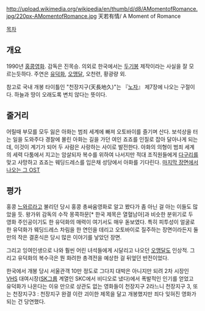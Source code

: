 http://upload.wikimedia.org/wikipedia/en/thumb/d/d8/AMomentofRomance.jpg/220px-AMomentofRomance.jpg
天若有情/ A Moment of Romance

[[목차]]

== 개요 ==
1990년 [[홍콩]]영화. 감독은 진목승. 의외로 한국에서는 [[두기봉]] 제작이라는 사실을 잘 모르는듯하다.
주연은 [[유덕화]], [[오맹달]], 오천련, 황광량 외.

참고로 국내 개봉 타이틀인 "천장지구(天長地久)"는 『[[노자]]』 제7장에 나오는 구절이다. 하늘과 땅이 오래도록 변치 않다는 뜻이다. 

== 줄거리 ==
어릴때 부모를 모두 잃은 아화는 범죄 세계에 빠져 오토바이를 즐기며 산다. 보석상을 터는 일을 도와주다 경찰에 몰린 아화는 길을 가던 여인 죠죠를 인질로 잡아 달아나게 되는데, 이것이 계기가 되어 두 사람은 사랑하는 사이로 발전한다. 아화의 의형이 범죄 세계의 세력 다툼에서 지고는 암살되자 복수를 위하여 나서지만 적대 조직원들에게 [[다구리]]를 맞고 사망하고 죠죠는 웨딩드레스를 입은채 성당에서 아화를 기다린다. [http://www.youtube.com/watch?v=OIxOrx3PDXc 마지막 장면에서 나오는 그 OST]

== 평가 ==
홍콩 [[느와르]]라고 불리던 당시 홍콩 총싸움영화로 알고 봤다가 좀 아닌 걸 아는 이들도 많았을 듯. 왕가위 감독의 수작 몽콕하문[* 한국 제목은 열혈남아]과 비슷한 분위기로 두 영화 주인공이기도 한 유덕화의 매력이 여기서도 매우 돋보였다. 특히 피투성이 얼굴로 한 유덕화가 웨딩드레스 차림을 한 연인을 데리고 오토바이로 질주하는 장면이라든지 둘만의 작은 결혼식은 당시 많은 이야기를 낳았던 장면. 

그리고 잉여인생으로 나와 훨씬 어린 녀석들에게 시달리고 나오던 [[오맹달]]도 인상적. 그리고 유덕화의 복수극은 뭔 화려한 총격전을 예상한 걸 뒤엎던 반전이었다.

한국에서 개봉 당시 서울관객 10만 정도로 그다지 대박은 아니지만 되려 2차 시장인 [[VHS]] 대여시장([[SK그룹]] 계열인 SKC에서 비디오로 냈다)에서 폭발적인 인기를 얻었고 유덕화가 나온다는 이유 만으로 상관도 없는 영화들이 천장지구 2라느니 천장지구 3, 또는 천장지구3 : 천장지구 완결 이란 괴이한 제목을 달고 개봉했지만 죄다 잊혀진 영화가 되는 건 당연했다.

